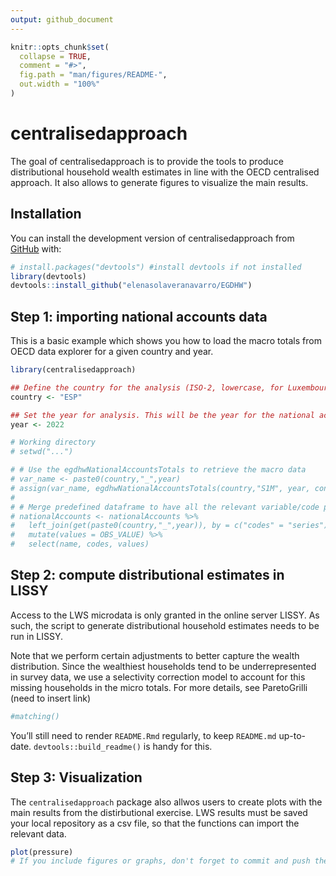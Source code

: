 ```yaml
---
output: github_document
---
```


<!-- README.md is generated from README.Rmd. Please edit that file -->

```r
knitr::opts_chunk$set(
  collapse = TRUE,
  comment = "#>",
  fig.path = "man/figures/README-",
  out.width = "100%"
)
```

# centralisedapproach

<!-- badges: start -->
<!-- badges: end -->

The goal of centralisedapproach is to provide the tools to produce distributional household wealth estimates in line with the OECD centralised approach. It also allows to generate figures to visualize the main results. 

## Installation

You can install the development version of centralisedapproach from [GitHub](https://github.com/) with:

``` r
# install.packages("devtools") #install devtools if not installed
library(devtools)
devtools::install_github("elenasolaveranavarro/EGDHW")
```

## Step 1: importing national accounts data

This is a basic example which shows you how to load the macro totals from OECD data explorer for a given country and year. 

```r
library(centralisedapproach)

## Define the country for the analysis (ISO-2, lowercase, for Luxembourg Wealth Study)
country <- "ESP"

## Set the year for analysis. This will be the year for the national accounts and either the year or interpolated year for the survey
year <- 2022

# Working directory
# setwd("...")

# # Use the egdhwNationalAccountsTotals to retrieve the macro data
# var_name <- paste0(country,"_",year) 
# assign(var_name, egdhwNationalAccountsTotals(country,"S1M", year, consolidated = FALSE))
# 
# # Merge predefined dataframe to have all the relevant variable/code pairs
# nationalAccounts <- nationalAccounts %>%
#   left_join(get(paste0(country,"_",year)), by = c("codes" = "series"), copy = TRUE) %>%  
#   mutate(values = OBS_VALUE) %>%
#   select(name, codes, values)

```

## Step 2: compute distributional estimates in LISSY

Access to the LWS microdata is only granted in the online server LISSY. As such, the script to generate distributional household estimates needs to be run in LISSY.

Note that we perform certain adjustments to better capture the wealth distribution. Since the wealthiest households tend to be underrepresented in survey data, we use a selectivity correction model to account for this missing households in the micro totals. For more details, see ParetoGrilli (need to insert link)

```r
#matching()
```

You'll still need to render `README.Rmd` regularly, to keep `README.md` up-to-date. `devtools::build_readme()` is handy for this.

## Step 3: Visualization

The `centralisedapproach` package also allwos users to create plots with the main results from the distirbutional exercise. LWS results must be saved your local repository as a csv file, so that the functions can import the relevant data.

```r
plot(pressure)
# If you include figures or graphs, don't forget to commit and push the resulting figure files, so they display on GitHub and CRAN.
```


